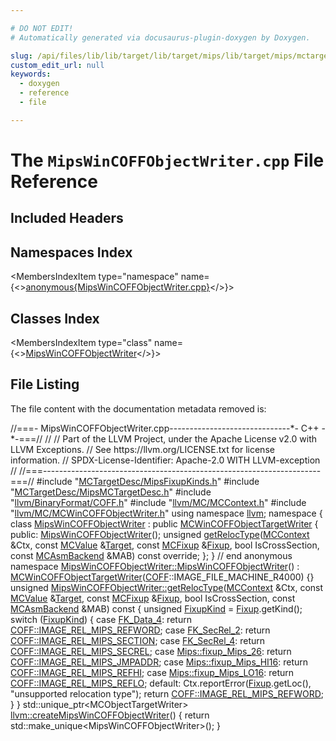 ```yaml
---

# DO NOT EDIT!
# Automatically generated via docusaurus-plugin-doxygen by Doxygen.

slug: /api/files/lib/lib/target/lib/target/mips/lib/target/mips/mctargetdesc/mipswincoffobjectwriter-cpp
custom_edit_url: null
keywords:
  - doxygen
  - reference
  - file

---
```





# The `MipsWinCOFFObjectWriter.cpp` File Reference

<DoxygenPage pluginConfig={pluginConfig}>



## Included Headers

<IncludesList>
<IncludesListItem
  filePath="MCTargetDesc/MipsFixupKinds.h"
  permalink="/docs/api/files/lib/lib/target/lib/target/mips/lib/target/mips/mctargetdesc/mipsfixupkinds-h"
  isLocal="true" />
<IncludesListItem
  filePath="MCTargetDesc/MipsMCTargetDesc.h"
  permalink="/docs/api/files/lib/lib/target/lib/target/mips/lib/target/mips/mctargetdesc/mipsmctargetdesc-h"
  isLocal="true" />
<IncludesListItem
  filePath="llvm/BinaryFormat/COFF.h"
  permalink="/docs/api/files/include/include/llvm/include/llvm/binaryformat/coff-h"
  isLocal="true" />
<IncludesListItem
  filePath="llvm/MC/MCContext.h"
  permalink="/docs/api/files/include/include/llvm/include/llvm/mc/mccontext-h"
  isLocal="true" />
<IncludesListItem
  filePath="llvm/MC/MCWinCOFFObjectWriter.h"
  permalink="/docs/api/files/include/include/llvm/include/llvm/mc/mcwincoffobjectwriter-h"
  isLocal="true" />
</IncludesList>

## Namespaces Index

<MembersIndex>

<MembersIndexItem
  type="namespace"
  name={<><a href="/docs/api/namespaces/anonymous-mipswincoffobjectwriter-cpp-">anonymous&#123;MipsWinCOFFObjectWriter.cpp&#125;</a></>}>
</MembersIndexItem>

</MembersIndex>

## Classes Index

<MembersIndex>

<MembersIndexItem
  type="class"
  name={<><a href="/docs/api/classes/anonymous-namespace-mipswincoffobjectwriter-cpp-/mipswincoffobjectwriter">MipsWinCOFFObjectWriter</a></>}>
</MembersIndexItem>

</MembersIndex>


## File Listing

The file content with the documentation metadata removed is:

<ProgramListing>

<Link id="l00001" /><CodeLine lineNumber="1"><Highlight kind="comment">//===- MipsWinCOFFObjectWriter.cpp------------------------------&#42;- C++ -&#42;-===//</Highlight><Highlight kind="normal"></Highlight></CodeLine>
<Link id="l00002" /><CodeLine lineNumber="2"><Highlight kind="normal"></Highlight><Highlight kind="comment">//</Highlight><Highlight kind="normal"></Highlight></CodeLine>
<Link id="l00003" /><CodeLine lineNumber="3"><Highlight kind="normal"></Highlight><Highlight kind="comment">// Part of the LLVM Project, under the Apache License v2.0 with LLVM Exceptions.</Highlight><Highlight kind="normal"></Highlight></CodeLine>
<Link id="l00004" /><CodeLine lineNumber="4"><Highlight kind="normal"></Highlight><Highlight kind="comment">// See https://llvm.org/LICENSE.txt for license information.</Highlight><Highlight kind="normal"></Highlight></CodeLine>
<Link id="l00005" /><CodeLine lineNumber="5"><Highlight kind="normal"></Highlight><Highlight kind="comment">// SPDX-License-Identifier: Apache-2.0 WITH LLVM-exception</Highlight><Highlight kind="normal"></Highlight></CodeLine>
<Link id="l00006" /><CodeLine lineNumber="6"><Highlight kind="normal"></Highlight><Highlight kind="comment">//</Highlight><Highlight kind="normal"></Highlight></CodeLine>
<Link id="l00007" /><CodeLine lineNumber="7"><Highlight kind="normal"></Highlight><Highlight kind="comment">//===---------------------------------------------------------------------===//</Highlight><Highlight kind="normal"></Highlight></CodeLine>
<Link id="l00008" /><CodeLine lineNumber="8"><Highlight kind="normal"></Highlight></CodeLine>
<Link id="l00009" /><CodeLine lineNumber="9"><Highlight kind="normal"></Highlight><Highlight kind="preprocessor">#include &quot;<a href="/docs/api/files/lib/lib/target/lib/target/mips/lib/target/mips/mctargetdesc/mipsfixupkinds-h">MCTargetDesc/MipsFixupKinds.h</a>&quot;</Highlight><Highlight kind="normal"></Highlight></CodeLine>
<Link id="l00010" /><CodeLine lineNumber="10"><Highlight kind="normal"></Highlight><Highlight kind="preprocessor">#include &quot;<a href="/docs/api/files/lib/lib/target/lib/target/mips/lib/target/mips/mctargetdesc/mipsmctargetdesc-h">MCTargetDesc/MipsMCTargetDesc.h</a>&quot;</Highlight><Highlight kind="normal"></Highlight></CodeLine>
<Link id="l00011" /><CodeLine lineNumber="11"><Highlight kind="normal"></Highlight><Highlight kind="preprocessor">#include &quot;<a href="/docs/api/files/include/include/llvm/include/llvm/binaryformat/coff-h">llvm/BinaryFormat/COFF.h</a>&quot;</Highlight><Highlight kind="normal"></Highlight></CodeLine>
<Link id="l00012" /><CodeLine lineNumber="12"><Highlight kind="normal"></Highlight><Highlight kind="preprocessor">#include &quot;<a href="/docs/api/files/include/include/llvm/include/llvm/mc/mccontext-h">llvm/MC/MCContext.h</a>&quot;</Highlight><Highlight kind="normal"></Highlight></CodeLine>
<Link id="l00013" /><CodeLine lineNumber="13"><Highlight kind="normal"></Highlight><Highlight kind="preprocessor">#include &quot;<a href="/docs/api/files/include/include/llvm/include/llvm/mc/mcwincoffobjectwriter-h">llvm/MC/MCWinCOFFObjectWriter.h</a>&quot;</Highlight><Highlight kind="normal"></Highlight></CodeLine>
<Link id="l00014" /><CodeLine lineNumber="14"><Highlight kind="normal"></Highlight></CodeLine>
<Link id="l00015" /><CodeLine lineNumber="15"><Highlight kind="normal"></Highlight><Highlight kind="keyword">using namespace </Highlight><Highlight kind="normal"><a href="/docs/api/namespaces/llvm">llvm</a>;</Highlight></CodeLine>
<Link id="l00016" /><CodeLine lineNumber="16"><Highlight kind="normal"></Highlight></CodeLine>
<Link id="l00017" /><CodeLine lineNumber="17" lineLink="/docs/api/namespaces/anonymous-mipswincoffobjectwriter-cpp-"><Highlight kind="normal"></Highlight><Highlight kind="keyword">namespace </Highlight><Highlight kind="normal">&#123;</Highlight></CodeLine>
<Link id="l00018" /><CodeLine lineNumber="18"><Highlight kind="normal"></Highlight></CodeLine>
<Link id="l00019" /><CodeLine lineNumber="19" lineLink="/docs/api/classes/anonymous-namespace-mipswincoffobjectwriter-cpp-/mipswincoffobjectwriter"><Highlight kind="normal"></Highlight><Highlight kind="keyword">class </Highlight><Highlight kind="normal"><a href="/docs/api/classes/anonymous-namespace-mipswincoffobjectwriter-cpp-/mipswincoffobjectwriter/#afe921403ee48a98d9813f8795de28092">MipsWinCOFFObjectWriter</a> : </Highlight><Highlight kind="keyword">public</Highlight><Highlight kind="normal"> <a href="/docs/api/classes/llvm/mcwincoffobjecttargetwriter/#a1a0a17e6c398aabca7cb280e753ca9de">MCWinCOFFObjectTargetWriter</a> &#123;</Highlight></CodeLine>
<Link id="l00020" /><CodeLine lineNumber="20"><Highlight kind="normal"></Highlight><Highlight kind="keyword">public</Highlight><Highlight kind="normal">:</Highlight></CodeLine>
<Link id="l00021" /><CodeLine lineNumber="21"><Highlight kind="normal">  <a href="/docs/api/classes/anonymous-namespace-mipswincoffobjectwriter-cpp-/mipswincoffobjectwriter/#afe921403ee48a98d9813f8795de28092">MipsWinCOFFObjectWriter</a>();</Highlight></CodeLine>
<Link id="l00022" /><CodeLine lineNumber="22"><Highlight kind="normal"></Highlight></CodeLine>
<Link id="l00023" /><CodeLine lineNumber="23"><Highlight kind="normal">  </Highlight><Highlight kind="keywordtype">unsigned</Highlight><Highlight kind="normal"> <a href="/docs/api/classes/anonymous-namespace-mipswincoffobjectwriter-cpp-/mipswincoffobjectwriter/#a632527f1e63c3a9e06ed64fc7e0cd51c">getRelocType</a>(<a href="/docs/api/classes/llvm/mccontext">MCContext</a> &amp;Ctx, </Highlight><Highlight kind="keyword">const</Highlight><Highlight kind="normal"> <a href="/docs/api/classes/llvm/mcvalue">MCValue</a> &amp;<a href="/docs/api/classes/llvm/target">Target</a>,</Highlight></CodeLine>
<Link id="l00024" /><CodeLine lineNumber="24"><Highlight kind="normal">                        </Highlight><Highlight kind="keyword">const</Highlight><Highlight kind="normal"> <a href="/docs/api/classes/llvm/mcfixup">MCFixup</a> &amp;<a href="/docs/api/files/lib/lib/target/lib/target/powerpc/ppctlsdynamiccall-cpp/#a4a235aedca5bbfc39934045b6cbf9c70">Fixup</a>, </Highlight><Highlight kind="keywordtype">bool</Highlight><Highlight kind="normal"> IsCrossSection,</Highlight></CodeLine>
<Link id="l00025" /><CodeLine lineNumber="25"><Highlight kind="normal">                        </Highlight><Highlight kind="keyword">const</Highlight><Highlight kind="normal"> <a href="/docs/api/classes/llvm/mcasmbackend">MCAsmBackend</a> &amp;MAB) </Highlight><Highlight kind="keyword">const override</Highlight><Highlight kind="normal">;</Highlight></CodeLine>
<Link id="l00026" /><CodeLine lineNumber="26"><Highlight kind="normal">&#125;;</Highlight></CodeLine>
<Link id="l00027" /><CodeLine lineNumber="27"><Highlight kind="normal"></Highlight></CodeLine>
<Link id="l00028" /><CodeLine lineNumber="28"><Highlight kind="normal">&#125; </Highlight><Highlight kind="comment">// end anonymous namespace</Highlight><Highlight kind="normal"></Highlight></CodeLine>
<Link id="l00029" /><CodeLine lineNumber="29"><Highlight kind="normal"></Highlight></CodeLine>
<Link id="l00030" /><CodeLine lineNumber="30" lineLink="/docs/api/classes/anonymous-namespace-mipswincoffobjectwriter-cpp-/mipswincoffobjectwriter/#afe921403ee48a98d9813f8795de28092"><Highlight kind="normal"><a href="/docs/api/classes/anonymous-namespace-mipswincoffobjectwriter-cpp-/mipswincoffobjectwriter/#afe921403ee48a98d9813f8795de28092">MipsWinCOFFObjectWriter::MipsWinCOFFObjectWriter</a>()</Highlight></CodeLine>
<Link id="l00031" /><CodeLine lineNumber="31"><Highlight kind="normal">    : <a href="/docs/api/classes/llvm/mcwincoffobjecttargetwriter/#a1a0a17e6c398aabca7cb280e753ca9de">MCWinCOFFObjectTargetWriter</a>(<a href="/docs/api/namespaces/llvm/coff">COFF</a>::IMAGE&#95;FILE&#95;MACHINE&#95;R4000) &#123;&#125;</Highlight></CodeLine>
<Link id="l00032" /><CodeLine lineNumber="32"><Highlight kind="normal"></Highlight></CodeLine>
<Link id="l00033" /><CodeLine lineNumber="33" lineLink="/docs/api/classes/anonymous-namespace-mipswincoffobjectwriter-cpp-/mipswincoffobjectwriter/#a632527f1e63c3a9e06ed64fc7e0cd51c"><Highlight kind="normal"></Highlight><Highlight kind="keywordtype">unsigned</Highlight><Highlight kind="normal"> <a href="/docs/api/classes/anonymous-namespace-mipswincoffobjectwriter-cpp-/mipswincoffobjectwriter/#a632527f1e63c3a9e06ed64fc7e0cd51c">MipsWinCOFFObjectWriter::getRelocType</a>(<a href="/docs/api/classes/llvm/mccontext">MCContext</a> &amp;Ctx,</Highlight></CodeLine>
<Link id="l00034" /><CodeLine lineNumber="34"><Highlight kind="normal">                                               </Highlight><Highlight kind="keyword">const</Highlight><Highlight kind="normal"> <a href="/docs/api/classes/llvm/mcvalue">MCValue</a> &amp;<a href="/docs/api/classes/llvm/target">Target</a>,</Highlight></CodeLine>
<Link id="l00035" /><CodeLine lineNumber="35"><Highlight kind="normal">                                               </Highlight><Highlight kind="keyword">const</Highlight><Highlight kind="normal"> <a href="/docs/api/classes/llvm/mcfixup">MCFixup</a> &amp;<a href="/docs/api/files/lib/lib/target/lib/target/powerpc/ppctlsdynamiccall-cpp/#a4a235aedca5bbfc39934045b6cbf9c70">Fixup</a>,</Highlight></CodeLine>
<Link id="l00036" /><CodeLine lineNumber="36"><Highlight kind="normal">                                               </Highlight><Highlight kind="keywordtype">bool</Highlight><Highlight kind="normal"> IsCrossSection,</Highlight></CodeLine>
<Link id="l00037" /><CodeLine lineNumber="37"><Highlight kind="normal">                                               </Highlight><Highlight kind="keyword">const</Highlight><Highlight kind="normal"> <a href="/docs/api/classes/llvm/mcasmbackend">MCAsmBackend</a> &amp;MAB)</Highlight><Highlight kind="keyword"> const </Highlight><Highlight kind="normal">&#123;</Highlight></CodeLine>
<Link id="l00038" /><CodeLine lineNumber="38"><Highlight kind="normal">  </Highlight><Highlight kind="keywordtype">unsigned</Highlight><Highlight kind="normal"> <a href="/docs/api/namespaces/llvm/#a7d3d3a355228d2f64fa312abbd7abfbf">FixupKind</a> = <a href="/docs/api/files/lib/lib/target/lib/target/powerpc/ppctlsdynamiccall-cpp/#a4a235aedca5bbfc39934045b6cbf9c70">Fixup</a>.getKind();</Highlight></CodeLine>
<Link id="l00039" /><CodeLine lineNumber="39"><Highlight kind="normal"></Highlight></CodeLine>
<Link id="l00040" /><CodeLine lineNumber="40"><Highlight kind="normal">  </Highlight><Highlight kind="keywordflow">switch</Highlight><Highlight kind="normal"> (<a href="/docs/api/namespaces/llvm/#a7d3d3a355228d2f64fa312abbd7abfbf">FixupKind</a>) &#123;</Highlight></CodeLine>
<Link id="l00041" /><CodeLine lineNumber="41"><Highlight kind="normal">  </Highlight><Highlight kind="keywordflow">case</Highlight><Highlight kind="normal"> <a href="/docs/api/namespaces/llvm/#a84cef097f15848752272d38769011f58a5d58ab615cde98af13deb16dbc09f42d">FK&#95;Data&#95;4</a>:</Highlight></CodeLine>
<Link id="l00042" /><CodeLine lineNumber="42"><Highlight kind="normal">    </Highlight><Highlight kind="keywordflow">return</Highlight><Highlight kind="normal"> <a href="/docs/api/namespaces/llvm/coff/#a2a5fd940ffde686f89fd39f338cb8e7badccf394fc664fafc6eb0a9027ad98bf7">COFF::IMAGE&#95;REL&#95;MIPS&#95;REFWORD</a>;</Highlight></CodeLine>
<Link id="l00043" /><CodeLine lineNumber="43"><Highlight kind="normal">  </Highlight><Highlight kind="keywordflow">case</Highlight><Highlight kind="normal"> <a href="/docs/api/namespaces/llvm/#a84cef097f15848752272d38769011f58a128346d352fde2e704c07867f4d82eef">FK&#95;SecRel&#95;2</a>:</Highlight></CodeLine>
<Link id="l00044" /><CodeLine lineNumber="44"><Highlight kind="normal">    </Highlight><Highlight kind="keywordflow">return</Highlight><Highlight kind="normal"> <a href="/docs/api/namespaces/llvm/coff/#a2a5fd940ffde686f89fd39f338cb8e7baff5652ba6a78f8235c60c1060afc7524">COFF::IMAGE&#95;REL&#95;MIPS&#95;SECTION</a>;</Highlight></CodeLine>
<Link id="l00045" /><CodeLine lineNumber="45"><Highlight kind="normal">  </Highlight><Highlight kind="keywordflow">case</Highlight><Highlight kind="normal"> <a href="/docs/api/namespaces/llvm/#a84cef097f15848752272d38769011f58a8b2acba82b6d0830ab47d67eb8f1ccf0">FK&#95;SecRel&#95;4</a>:</Highlight></CodeLine>
<Link id="l00046" /><CodeLine lineNumber="46"><Highlight kind="normal">    </Highlight><Highlight kind="keywordflow">return</Highlight><Highlight kind="normal"> <a href="/docs/api/namespaces/llvm/coff/#a2a5fd940ffde686f89fd39f338cb8e7baeb28d4a870ef2359d139a6c6eb1b5c3f">COFF::IMAGE&#95;REL&#95;MIPS&#95;SECREL</a>;</Highlight></CodeLine>
<Link id="l00047" /><CodeLine lineNumber="47"><Highlight kind="normal">  </Highlight><Highlight kind="keywordflow">case</Highlight><Highlight kind="normal"> <a href="/docs/api/namespaces/llvm/mips/#a38ecef98b92ae1203d8bdf85c5ecabb5a462a8407acaf99e32df2276bf05112c9">Mips::fixup&#95;Mips&#95;26</a>:</Highlight></CodeLine>
<Link id="l00048" /><CodeLine lineNumber="48"><Highlight kind="normal">    </Highlight><Highlight kind="keywordflow">return</Highlight><Highlight kind="normal"> <a href="/docs/api/namespaces/llvm/coff/#a2a5fd940ffde686f89fd39f338cb8e7ba4729ea2a2591b7de1353a728345b6f3e">COFF::IMAGE&#95;REL&#95;MIPS&#95;JMPADDR</a>;</Highlight></CodeLine>
<Link id="l00049" /><CodeLine lineNumber="49"><Highlight kind="normal">  </Highlight><Highlight kind="keywordflow">case</Highlight><Highlight kind="normal"> <a href="/docs/api/namespaces/llvm/mips/#a38ecef98b92ae1203d8bdf85c5ecabb5a7f5070b2e64fb6be8f7cbb1f9d3720ec">Mips::fixup&#95;Mips&#95;HI16</a>:</Highlight></CodeLine>
<Link id="l00050" /><CodeLine lineNumber="50"><Highlight kind="normal">    </Highlight><Highlight kind="keywordflow">return</Highlight><Highlight kind="normal"> <a href="/docs/api/namespaces/llvm/coff/#a2a5fd940ffde686f89fd39f338cb8e7ba4a1fb04b4071332202dbb31dec920001">COFF::IMAGE&#95;REL&#95;MIPS&#95;REFHI</a>;</Highlight></CodeLine>
<Link id="l00051" /><CodeLine lineNumber="51"><Highlight kind="normal">  </Highlight><Highlight kind="keywordflow">case</Highlight><Highlight kind="normal"> <a href="/docs/api/namespaces/llvm/mips/#a38ecef98b92ae1203d8bdf85c5ecabb5a055845d89e962573651965ea13667b9b">Mips::fixup&#95;Mips&#95;LO16</a>:</Highlight></CodeLine>
<Link id="l00052" /><CodeLine lineNumber="52"><Highlight kind="normal">    </Highlight><Highlight kind="keywordflow">return</Highlight><Highlight kind="normal"> <a href="/docs/api/namespaces/llvm/coff/#a2a5fd940ffde686f89fd39f338cb8e7ba4b12f4fabae25b5cbfc715d74a8d1a6f">COFF::IMAGE&#95;REL&#95;MIPS&#95;REFLO</a>;</Highlight></CodeLine>
<Link id="l00053" /><CodeLine lineNumber="53"><Highlight kind="normal">  </Highlight><Highlight kind="keywordflow">default</Highlight><Highlight kind="normal">:</Highlight></CodeLine>
<Link id="l00054" /><CodeLine lineNumber="54"><Highlight kind="normal">    Ctx.reportError(<a href="/docs/api/files/lib/lib/target/lib/target/powerpc/ppctlsdynamiccall-cpp/#a4a235aedca5bbfc39934045b6cbf9c70">Fixup</a>.getLoc(), </Highlight><Highlight kind="stringliteral">&quot;unsupported relocation type&quot;</Highlight><Highlight kind="normal">);</Highlight></CodeLine>
<Link id="l00055" /><CodeLine lineNumber="55"><Highlight kind="normal">    </Highlight><Highlight kind="keywordflow">return</Highlight><Highlight kind="normal"> <a href="/docs/api/namespaces/llvm/coff/#a2a5fd940ffde686f89fd39f338cb8e7badccf394fc664fafc6eb0a9027ad98bf7">COFF::IMAGE&#95;REL&#95;MIPS&#95;REFWORD</a>;</Highlight></CodeLine>
<Link id="l00056" /><CodeLine lineNumber="56"><Highlight kind="normal">  &#125;</Highlight></CodeLine>
<Link id="l00057" /><CodeLine lineNumber="57"><Highlight kind="normal">&#125;</Highlight></CodeLine>
<Link id="l00058" /><CodeLine lineNumber="58"><Highlight kind="normal"></Highlight></CodeLine>
<Link id="l00059" /><CodeLine lineNumber="59" lineLink="/docs/api/namespaces/llvm/#a59c2f5688fdff8e470dc30dbf84326c9"><Highlight kind="normal">std::unique&#95;ptr&lt;MCObjectTargetWriter&gt; <a href="/docs/api/namespaces/llvm/#a59c2f5688fdff8e470dc30dbf84326c9">llvm::createMipsWinCOFFObjectWriter</a>() &#123;</Highlight></CodeLine>
<Link id="l00060" /><CodeLine lineNumber="60"><Highlight kind="normal">  </Highlight><Highlight kind="keywordflow">return</Highlight><Highlight kind="normal"> std::make&#95;unique&lt;MipsWinCOFFObjectWriter&gt;();</Highlight></CodeLine>
<Link id="l00061" /><CodeLine lineNumber="61"><Highlight kind="normal">&#125;</Highlight></CodeLine>

</ProgramListing>


</DoxygenPage>

